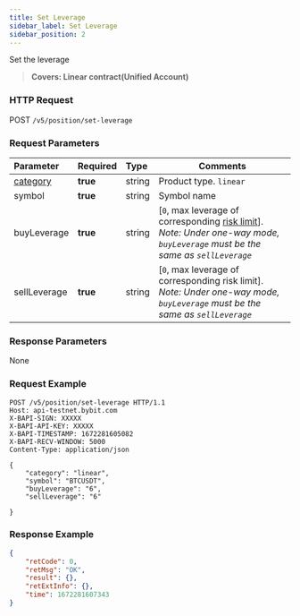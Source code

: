 ```yaml
---
title: Set Leverage
sidebar_label: Set Leverage
sidebar_position: 2
---
```



Set the leverage
> **Covers: Linear contract(Unified Account)**

### HTTP Request
POST `/v5/position/set-leverage`

### Request Parameters
| Parameter | Required | Type | Comments|
|:----- |:-------|:-----|------ |
|[category](../enum#category) |**true** |string |Product type. `linear`|
|symbol |**true** |string |Symbol name|
|buyLeverage |**true** |string |[`0`, max leverage of corresponding [risk limit](../market/risk-limit#)]. _Note: Under one-way mode, `buyLeverage` must be the same as `sellLeverage`_ |
|sellLeverage |**true** |string |[`0`, max leverage of corresponding risk limit]. _Note: Under one-way mode, `buyLeverage` must be the same as `sellLeverage`_|

### Response Parameters
None

### Request Example

```http
POST /v5/position/set-leverage HTTP/1.1
Host: api-testnet.bybit.com
X-BAPI-SIGN: XXXXX
X-BAPI-API-KEY: XXXXX
X-BAPI-TIMESTAMP: 1672281605082
X-BAPI-RECV-WINDOW: 5000
Content-Type: application/json

{
    "category": "linear",
    "symbol": "BTCUSDT",
    "buyLeverage": "6",
    "sellLeverage": "6"

}
```

### Response Example

```json
{
    "retCode": 0,
    "retMsg": "OK",
    "result": {},
    "retExtInfo": {},
    "time": 1672281607343
}
```
